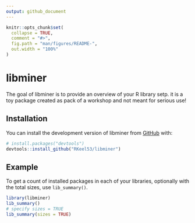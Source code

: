 ```yaml
---
output: github_document
---
```


<!-- README.md is generated from README.Rmd. Please edit that file -->

```r
knitr::opts_chunk$set(
  collapse = TRUE,
  comment = "#>",
  fig.path = "man/figures/README-",
  out.width = "100%"
)
```

# libminer

<!-- badges: start -->
<!-- badges: end -->

The goal of libminer is to provide an overview of your R library setp. it is a toy package created as pack of a workshop and not meant for serious use!

## Installation

You can install the development version of libminer from [GitHub](https://github.com/) with:

``` r
# install.packages("devtools")
devtools::install_github("RKeel53/libminer")
```

## Example

To get a count of installed packages in each of your libraries, optionally with the total sizes, use `lib_summary()`.

```r
library(libminer)
lib_summary()
# specify sizes = TRUE
lib_summary(sizes = TRUE)
```
